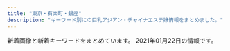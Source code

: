```yaml
---
title: "東京・有楽町・銀座"
description: "キーワード別にの巨乳アジアン・チャイナエステ嬢情報をまとめました。"
---
```


新着画像と新着キーワードをまとめています。
2021年01月22日の情報です。

<DmmAffiliateIns />
<KeywordTable
  shops={
    [
    {
        "url": "http://missyou-esthe.com/",
        "img_links": [
            "http://missyou-esthe.com/img/no.png",
            "http://missyou-esthe.com/img/cg13.jpg",
            "http://missyou-esthe.com/img/cg02.jpg",
            "http://missyou-esthe.com/img/cg09.jpg",
            "http://missyou-esthe.com/img/tt15.jpg",
            "http://missyou-esthe.com/img/tt4.jpg",
            "http://missyou-esthe.com/img/tt1.jpg",
            "http://missyou-esthe.com/img/f.jpg",
            "http://missyou-esthe.com/img/cg03.jpg",
            "http://missyou-esthe.com/img/eve.jpg",
            "http://missyou-esthe.com/img/tt20.jpg",
            "http://missyou-esthe.com/img/cg05.jpg",
            "http://missyou-esthe.com/img/cg091.jpg",
            "http://missyou-esthe.com/img/tt18.jpg",
            "http://missyou-esthe.com/img/tt2.jpg",
            "http://missyou-esthe.com/img/cg14.jpg",
            "http://missyou-esthe.com/img/cg11.jpg",
            "http://missyou-esthe.com/img/cg01.jpg",
            "http://missyou-esthe.com/img/cg08.jpg",
            "http://missyou-esthe.com/img/cg10.jpg",
            "http://missyou-esthe.com/img/cg04.jpg",
            "http://missyou-esthe.com/img/tt16.jpg",
            "http://missyou-esthe.com/img/t2.jpg",
            "http://missyou-esthe.com/img/tt14.jpg",
            "http://missyou-esthe.com/img/tt19.jpg",
            "http://missyou-esthe.com/img/t1.jpg",
            "http://missyou-esthe.com/img/t3.jpg",
            "http://missyou-esthe.com/img/tt17.jpg",
            "http://missyou-esthe.com/img/tt12.jpg",
            "http://missyou-esthe.com/img/lin.jpg",
            "http://missyou-esthe.com/img/f1.jpg",
            "http://missyou-esthe.com/img/cg07.jpg",
            "http://missyou-esthe.com/img/mr1.jpg",
            "http://missyou-esthe.com/img/cg06.jpg",
            "http://missyou-esthe.com/img/tt11.jpg",
            "http://missyou-esthe.com/img/tt13.jpg",
            "http://missyou-esthe.com/img/tt21.jpg"
        ],
        "keywords": {
            "87": 4,
            "85": 2,
            "86": 14
        },
        "station": "\u65b0\u5bcc\u753a\u99c53\u756a\u51fa\u53e3",
        "name": "Lotus\uff5e\u30ed\u30fc\u30bf\u30b9\uff5e"
    },
    {
        "station": "\u99ac\u55b0\u6a2a\u5c71\u99c5A2\u51fa\u53e3",
        "keywords": {
            "86": 1,
            "87": 6,
            "D": 7
        },
        "url": "http://www.comodo.relaxjp.info/",
        "img_links": [
            "http://www.comodo.relaxjp.info/files/009.jpg",
            "http://www.comodo.relaxjp.info/images/bj3.jpg",
            "http://www.comodo.relaxjp.info/files/009-02.jpg",
            "http://www.comodo.relaxjp.info/files/012-03.jpg",
            "http://www.comodo.relaxjp.info/files/009-03.jpg",
            "http://www.comodo.relaxjp.info/files/011-03.jpg",
            "http://www.comodo.relaxjp.info/images/top.png",
            "http://www.comodo.relaxjp.info/files/013-02.jpg",
            "http://www.comodo.relaxjp.info/files/011-02.jpg",
            "http://www.comodo.relaxjp.info/images/s_info.jpg",
            "http://www.comodo.relaxjp.info/files/008-02.jpg",
            "http://www.comodo.relaxjp.info/files/007-02.jpg",
            "http://www.comodo.relaxjp.info/files/010.jpg",
            "http://www.comodo.relaxjp.info/files/011.jpg",
            "http://www.comodo.relaxjp.info/images/bj1.jpg",
            "http://www.comodo.relaxjp.info/images/s_link.jpg",
            "http://www.comodo.relaxjp.info/images/s_news.jpg",
            "http://www.comodo.relaxjp.info/files/008.jpg",
            "http://www.comodo.relaxjp.info/files/007-03.jpg",
            "http://www.comodo.relaxjp.info/files/010-02.jpg",
            "http://www.comodo.relaxjp.info/images/hua.jpg",
            "http://www.comodo.relaxjp.info/files/013-03.jpg",
            "http://www.comodo.relaxjp.info/files/008-03.jpg",
            "http://www.comodo.relaxjp.info/files/012-02.jpg",
            "http://www.comodo.relaxjp.info/images/s_staff.jpg",
            "http://www.comodo.relaxjp.info/files/013.jpg",
            "http://www.comodo.relaxjp.info/files/007.jpg",
            "http://www.comodo.relaxjp.info/files/010-03.jpg",
            "http://www.comodo.relaxjp.info/files/012.jpg"
        ],
        "name": "COMODO -\u30b3\u30e2\u30c9-"
    },
    {
        "url": "https://melodyspa.tokyo/",
        "keywords": {
            "C": 32,
            "86": 4,
            "F": 2
        },
        "name": "Melody Spa -\u30e1\u30ed\u30c7\u30a3 \u30b9\u30d1-",
        "station": "JR\u65b0\u65e5\u672c\u6a4b\u99c56\u756a\u51fa\u53e3",
        "img_links": [
            "https://melodyspa.tokyo/images/st/you.jpg",
            "https://melodyspa.tokyo/images/share/pagetop.png",
            "https://melodyspa.tokyo/images/st/mina.jpg",
            "https://melodyspa.tokyo/images/st/ringo.jpg",
            "https://melodyspa.tokyo/images/st/miho.jpg",
            "https://melodyspa.tokyo/images/st/you2.jpg",
            "https://melodyspa.tokyo/images/st/yuna.jpg",
            "https://melodyspa.tokyo/images/st/yuna2.jpg",
            "https://melodyspa.tokyo/images/st/rara2.jpg",
            "https://melodyspa.tokyo/images/topimage/topimage.jpg",
            "https://melodyspa.tokyo/images/st/mio.jpg",
            "https://melodyspa.tokyo/images/st/yuna1.jpg",
            "https://melodyspa.tokyo/images/st/st_.jpg",
            "https://melodyspa.tokyo/images/st/you3.jpg",
            "https://melodyspa.tokyo/images/st/risa.jpg",
            "https://melodyspa.tokyo/images/st/mina2.jpg"
        ]
    },
    {
        "url": "https://est-tiara.info/",
        "img_links": [
            "https://est-tiara.info/staffPhoto/s20201016083614.jpg",
            "https://est-tiara.info/js/sliderLine/slide_next.png",
            "https://est-tiara.info/images/mobile.png",
            "https://est-tiara.info/images/gallery/r2.jpg",
            "https://est-tiara.info/images/gallery/r8.jpg",
            "https://est-tiara.info/images/gallery/r6.jpg",
            "https://est-tiara.info/staffPhoto/b20201016083828.jpg",
            "https://est-tiara.info/images/gallery/r1.jpg",
            "https://est-tiara.info/uploadfiles/Image/campaignEstTiaraInfo.jpg",
            "https://est-tiara.info/staffPhoto/s20201016083756.jpg",
            "https://est-tiara.info/images/gallery/r4.jpg",
            "https://est-tiara.info/staffPhoto/b20201016083614.jpg",
            "https://est-tiara.info/images/returnBtn.png",
            "https://est-tiara.info/staffPhoto/b20201016083716.jpg",
            "https://est-tiara.info/staffPhoto/s20200924141844.jpg",
            "https://est-tiara.info/images/gallery/r5.jpg",
            "https://est-tiara.info/staffPhoto/s20201016083828.jpg",
            "https://est-tiara.info/images/gallery/r7.jpg",
            "https://est-tiara.info/js/sliderLine/slide_prev.png",
            "https://est-tiara.info/images/gallery/r3.jpg",
            "https://est-tiara.info/staffPhoto/s20201016083716.jpg",
            "https://est-tiara.info/staffPhoto/b20201016083756.jpg",
            "https://est-tiara.info/staffPhoto/b20200924141844.jpg"
        ],
        "keywords": {
            "D": 3,
            "E": 1,
            "89": 1,
            "C": 1
        },
        "station": "\u6771\u9280\u5ea7\u99c5A7\u51fa\u53e3",
        "name": "Tiara-\u30c6\u30a4\u30a2\u30e9-"
    },
    {
        "name": "\u30d9\u30d3\u30fc\u30e9\u30d6\u30ea\u30fc",
        "img_links": [],
        "station": "\u516b\u4e01\u5800\u99c5B4\u51fa\u53e3",
        "keywords": {},
        "url": "http://esthe-massage.red/"
    },
    {
        "img_links": [
            "http://www.hitomebore.esjp.info/files/016.jpg",
            "http://www.hitomebore.esjp.info/files/012.jpg",
            "http://www.hitomebore.esjp.info/files/008.jpg",
            "http://www.hitomebore.esjp.info/files/015.jpg",
            "http://www.hitomebore.esjp.info/files/014.jpg",
            "http://www.hitomebore.esjp.info/images/mainImg2.jpg",
            "http://www.hitomebore.esjp.info/files/013.jpg",
            "http://www.hitomebore.esjp.info/images/m1.jpg",
            "http://www.hitomebore.esjp.info/files/010.jpg",
            "http://www.hitomebore.esjp.info/files/011.jpg",
            "http://www.hitomebore.esjp.info/images/btn2.png",
            "http://www.hitomebore.esjp.info/files/007.jpg",
            "http://www.hitomebore.esjp.info/files/009.jpg",
            "http://www.hitomebore.esjp.info/images/m2.jpg",
            "http://www.hitomebore.esjp.info/images/m3.jpg",
            "http://www.hitomebore.esjp.info/images/mainImg_sub.jpg",
            "http://www.hitomebore.esjp.info/images/m4.jpg",
            "http://www.hitomebore.esjp.info/files/002.jpg"
        ],
        "keywords": {
            "87": 6,
            "85": 6,
            "C": 6,
            "D": 27,
            "88": 3,
            "86": 18
        },
        "station": "\u65b0\u5bcc\u753a\u99c53\u756a\u51fa\u53e3",
        "name": "\u3072\u3068\u3081\u307c\u308c",
        "url": "http://www.hitomebore.esjp.info/"
    },
    {
        "name": "Spa Ananda",
        "keywords": {
            "D": 15,
            "C": 10,
            "E": 3
        },
        "station": "\u8305\u5834\u753a\u99c52\u756a\u51fa\u53e3",
        "img_links": [
            "https://kayabacho-mensesthe.com/images/main4.jpg",
            "https://kayabacho-mensesthe.com/images/clear.png",
            "https://kayabacho-mensesthe.com/link/mens-esthe.png",
            "https://kayabacho-mensesthe.com/room/room-l3.jpg",
            "https://kayabacho-mensesthe.com/wp/wp-content/uploads/2020/11/urara3.jpg",
            "https://kayabacho-mensesthe.com/images/main1.jpg",
            "https://kayabacho-mensesthe.com/wp/wp-content/uploads/2019/12/emi.jpg",
            "https://kayabacho-mensesthe.com/room/room-l8.jpg",
            "https://kayabacho-mensesthe.com/staff/misaki-s1.jpg",
            "https://kayabacho-mensesthe.com/images/mensesthe.jpg",
            "https://kayabacho-mensesthe.com/staff/urara-s1.jpg",
            "https://kayabacho-mensesthe.com/staff/emi-s1.jpg",
            "https://kayabacho-mensesthe.com/wp/wp-content/uploads/2020/08/ayaka-1-200x300.jpg",
            "https://kayabacho-mensesthe.com/wp/wp-content/uploads/2019/12/IMG_8988.jpg",
            "https://kayabacho-mensesthe.com/wp/wp-content/uploads/2021/01/yuna.jpg",
            "https://kayabacho-mensesthe.com/room/room-l7.jpg",
            "https://kayabacho-mensesthe.com/wp/wp-content/uploads/2020/02/miyu.jpg",
            "https://kayabacho-mensesthe.com/images/top2.jpg",
            "https://kayabacho-mensesthe.com/wp/wp-content/uploads/2019/07/misaki.jpg",
            "https://kayabacho-mensesthe.com/wp/wp-content/uploads/2019/12/mitsuki.jpg",
            "https://kayabacho-mensesthe.com/images/footer-r.png",
            "https://kayabacho-mensesthe.com/images/flower.png",
            "https://kayabacho-mensesthe.com/images/top1.jpg",
            "https://kayabacho-mensesthe.com/icon/facebook.png",
            "https://kayabacho-mensesthe.com/room/room-l1.jpg",
            "https://kayabacho-mensesthe.com/staff/ayaka-s1.jpg",
            "https://kayabacho-mensesthe.com/images/footer-l.png",
            "https://kayabacho-mensesthe.com/images/top3.jpg",
            "https://kayabacho-mensesthe.com/room/room-l4.jpg",
            "https://kayabacho-mensesthe.com/staff/aoi-s1.jpg",
            "https://kayabacho-mensesthe.com/room/room-l6.jpg",
            "https://kayabacho-mensesthe.com/icon/line.png",
            "https://kayabacho-mensesthe.com/wp/wp-content/uploads/2019/12/misaki.jpg",
            "https://kayabacho-mensesthe.com/icon/twitter.png",
            "https://kayabacho-mensesthe.com/staff/rin-s1.jpg",
            "https://kayabacho-mensesthe.com/staff/nao-s1.jpg",
            "https://kayabacho-mensesthe.com/room/room-l2.jpg",
            "https://kayabacho-mensesthe.com/staff/yuna-s1.jpg",
            "https://kayabacho-mensesthe.com/wp/wp-content/uploads/2020/08/ayaka-1.jpg",
            "https://kayabacho-mensesthe.com/staff/aki-s1.jpg",
            "https://kayabacho-mensesthe.com/images/main2.jpg",
            "https://kayabacho-mensesthe.com/staff/mimi-s1.jpg",
            "https://kayabacho-mensesthe.com/staff/miyu-s1.jpg",
            "https://kayabacho-mensesthe.com/wp/wp-content/uploads/2020/10/aki-s1-150x150.jpg",
            "https://kayabacho-mensesthe.com/images/main3.jpg",
            "https://kayabacho-mensesthe.com/room/room-l5.jpg",
            "https://kayabacho-mensesthe.com/wp/wp-content/uploads/2020/12/yuki.jpg",
            "https://kayabacho-mensesthe.com/icon/yelp.png",
            "https://kayabacho-mensesthe.com/wp/wp-content/uploads/2019/08/mimi.jpg"
        ],
        "url": "https://kayabacho-mensesthe.com/"
    },
    {
        "name": "\u30eb\u30ca\u30b7\u30e3\u30a4\u30f3",
        "keywords": {
            "88": 21,
            "87": 12,
            "G": 6,
            "89": 21,
            "D": 30,
            "\u80f8": 2,
            "84": 3,
            "C": 12,
            "85": 6,
            "81": 3,
            "86": 6,
            "E": 13,
            "F": 6,
            "82": 3,
            "\u30bb\u30af\u30b7\u30fc": 1
        },
        "url": "http://luna-shine.info/",
        "station": "\u5c0f\u4f1d\u99ac\u753a\u99c53\u756a\u51fa\u53e3",
        "img_links": [
            "http://luna-shine.info/uploads/lunashine/2013/01/room-5.jpg",
            "http://luna-shine.info/uploads/lunashine/2019/03/e5beaee4bfa1e59bbee78987_201903161627476.jpg",
            "http://luna-shine.info/uploads/lunashine/2012/12/topview3.jpg",
            "http://luna-shine.info/uploads/lunashine/2013/01/img_0427_e589afe69cac-276x368.jpg",
            "http://luna-shine.info/uploads/lunashine/2013/10/e381bfe38286e3818d-5_e589afe69cac.jpg",
            "http://luna-shine.info/uploads/lunashine/2013/01/room-1.jpg",
            "http://luna-shine.info/uploads/lunashine/2013/10/e381bfe3818d2_e589afe69cac.jpg",
            "http://luna-shine.info/uploads/lunashine/2013/01/room-8.jpg",
            "http://luna-shine.info/uploads/lunashine/2013/01/room-9.jpg",
            "http://luna-shine.info/uploads/lunashine/2019/04/e5beaee4bfa1e59bbee78987_2019031616274791.jpg",
            "http://luna-shine.info/uploads/lunashine/2013/01/room-11.jpg",
            "http://luna-shine.info/uploads/lunashine/2014/05/22.jpg",
            "http://luna-shine.info/uploads/lunashine/2013/01/qiu-1.jpg",
            "http://luna-shine.info/uploads/lunashine/2012/12/mobile.jpg",
            "http://luna-shine.info/uploads/lunashine/2015/04/1111_e589afe69cac.jpg",
            "http://luna-shine.info/uploads/lunashine/2019/01/e5beaee4bfa1e59bbee78987_20190124144601.jpg",
            "http://luna-shine.info/uploads/lunashine/images/rq01.jpg",
            "http://luna-shine.info/uploads/lunashine/2015/01/2_e589afe69cac.jpg",
            "http://luna-shine.info/uploads/lunashine/2015/01/11.jpg",
            "http://luna-shine.info/uploads/lunashine/2015/03/12344780f_e589afe69cac.jpg",
            "http://luna-shine.info/uploads/lunashine/2019/05/e5beaee4bfa1e59bbee78987_20190517131309.jpg",
            "http://luna-shine.info/uploads/lunashine/2019/04/bottom.jpg",
            "http://luna-shine.info/uploads/lunashine/2013/11/e381afe3828be3818befbc92-1000x1333.jpg",
            "http://luna-shine.info/uploads/lunashine/2015/06/image1-266x4001.jpg",
            "http://luna-shine.info/uploads/lunashine/2016/11/31.jpg",
            "http://luna-shine.info/uploads/lunashine/2013/05/p1020464_e589afe69cac.jpg",
            "http://luna-shine.info/uploads/lunashine/2019/07/qqe59bbee78987201504181707251.jpg",
            "http://luna-shine.info/uploads/lunashine/2016/12/img_4240.jpg",
            "http://luna-shine.info/uploads/lunashine/2012/12/topview1.jpg",
            "http://luna-shine.info/uploads/lunashine/2013/01/room-10.jpg",
            "http://luna-shine.info/uploads/lunashine/2018/05/2.jpg",
            "http://luna-shine.info/uploads/lunashine/2020/01/e5beaee4bfa1e59bbee78987_20190517131309.jpg",
            "http://luna-shine.info/uploads/lunashine/2014/06/image-15.jpeg",
            "http://luna-shine.info/uploads/lunashine/2019/04/tel.jpg",
            "http://luna-shine.info/uploads/lunashine/2013/10/e38182e38286e381bf3_e589afe69cac.jpg",
            "http://luna-shine.info/uploads/lunashine/2015/12/qqe59bbee7898720151214133747.jpg",
            "http://luna-shine.info/uploads/lunashine/2019/04/flash1.jpg",
            "http://luna-shine.info/uploads/lunashine/2014/05/naomi1-276x3584.jpg",
            "http://luna-shine.info/uploads/lunashine/2019/04/e5beaee4bfa1e59bbee78987_201903161627478.jpg",
            "http://luna-shine.info/uploads/lunashine/2013/01/img_0370_e589afe69cac-276x368.jpg",
            "http://luna-shine.info/uploads/lunashine/2015/03/171f728230a16701d87b9e61ba70edf8.png",
            "http://luna-shine.info/uploads/lunashine/2013/10/4_e589afe69cac.jpg",
            "http://luna-shine.info/uploads/lunashine/2015/03/11111.jpg",
            "http://luna-shine.info/uploads/lunashine/2019/12/e5beaee4bfa1e59bbee78987_20191207154634.jpg",
            "http://luna-shine.info/uploads/lunashine/2013/01/room-3.jpg",
            "http://luna-shine.info/uploads/lunashine/images/no-photo.jpg",
            "http://luna-shine.info/uploads/lunashine/2015/03/8dbe4d07b4f1258c30f14b30e60c1466.png",
            "http://luna-shine.info/uploads/lunashine/2013/01/room-7.jpg",
            "http://luna-shine.info/uploads/lunashine/2015/09/1-12041z120344c1_e589afe69cac_e589afe69cac.jpg",
            "http://luna-shine.info/uploads/lunashine/2013/03/img_0522_e589afe69cac-1000x1333.jpg",
            "http://luna-shine.info/uploads/lunashine/2019/04/e5beaee4bfa1e59bbee78987_201903161627475.jpg",
            "http://luna-shine.info/uploads/lunashine/2015/03/123.jpg",
            "http://luna-shine.info/uploads/lunashine/2014/06/image-14.jpeg",
            "http://luna-shine.info/uploads/lunashine/2019/05/e5beaee4bfa1e59bbee78987_201905171313091.jpg",
            "http://luna-shine.info/uploads/lunashine/2017/04/22221.jpg",
            "http://luna-shine.info/uploads/lunashine/2013/01/room-2.jpg",
            "http://luna-shine.info/uploads/lunashine/images/new_d.jpg",
            "http://luna-shine.info/uploads/lunashine/2014/05/naomi1-276x3583.jpg",
            "http://luna-shine.info/uploads/lunashine/2013/01/room-6.jpg",
            "http://luna-shine.info/uploads/lunashine/2014/04/image_e589afe69cac.png",
            "http://luna-shine.info/uploads/lunashine/2014/06/9c1b42356edc1bb51d040e0a1783fa97.png",
            "http://luna-shine.info/uploads/lunashine/2013/11/e381afe3828be3818b-1000x1333.jpg",
            "http://luna-shine.info/uploads/lunashine/2019/12/e5beaee4bfa1e59bbee78987_201912071546181.jpg",
            "http://luna-shine.info/uploads/lunashine/images/new_tit.jpg",
            "http://luna-shine.info/uploads/lunashine/images/rq03.jpg",
            "http://luna-shine.info/uploads/lunashine/2012/12/mailmaka.jpg",
            "http://luna-shine.info/uploads/lunashine/2012/12/topview0.jpg",
            "http://luna-shine.info/uploads/lunashine/2015/04/1111_e589afe69cac1.jpg",
            "http://luna-shine.info/uploads/lunashine/2019/03/e5beaee4bfa1e59bbee78987_201903141535171.jpg",
            "http://luna-shine.info/uploads/lunashine/2015/01/0.jpg",
            "http://luna-shine.info/uploads/lunashine/images/picup.png",
            "http://luna-shine.info/uploads/lunashine/2012/12/topview4.jpg",
            "http://luna-shine.info/uploads/lunashine/2013/10/e381bfe382841_e589afe69cac.jpg"
        ]
    },
    {
        "name": "For you",
        "station": "JR\u6771\u4eac\u99c5\u516b\u91cd\u6d32\u5317\u53e3",
        "url": "http://f-relaxe.net",
        "keywords": {
            "85": 3,
            "90": 1,
            "G": 1,
            "D": 2,
            "86": 1,
            "87": 1,
            "E": 3,
            "91": 1,
            "83": 1,
            "C": 3,
            "89": 1,
            "93": 1
        },
        "img_links": [
            "http://f-relaxe.net/images/index_12.jpg",
            "http://f-relaxe.net/girl/02a.jpg",
            "http://f-relaxe.net/images/index_01.jpg",
            "http://f-relaxe.net/images/rec_11.jpg",
            "http://f-relaxe.net/girl/09a.jpg",
            "http://f-relaxe.net/girl/011a.jpg",
            "http://f-relaxe.net/images/index_119.jpg",
            "http://f-relaxe.net/images/sub_12.jpg",
            "http://f-relaxe.net/girl/013a.jpg",
            "http://f-relaxe.net/images/index_05.jpg",
            "http://f-relaxe.net/girl/02.jpg",
            "http://f-relaxe.net/images/01.jpg",
            "http://f-relaxe.net/images/index_07.jpg",
            "http://f-relaxe.net/girl/011.jpg",
            "http://f-relaxe.net/images/line.jpg",
            "http://f-relaxe.net/girl/012.jpg",
            "http://f-relaxe.net/girl/07a.jpg",
            "http://f-relaxe.net/girl/010a.jpg",
            "http://f-relaxe.net/images/info.jpg",
            "http://f-relaxe.net/images/info_11.jpg",
            "http://f-relaxe.net/images/sub_15.jpg",
            "http://f-relaxe.net/girl/08a.jpg",
            "http://f-relaxe.net/girl/017.jpg",
            "http://f-relaxe.net/girl/08.jpg",
            "http://f-relaxe.net/girl/07.jpg",
            "http://f-relaxe.net/images/index_08.jpg",
            "http://f-relaxe.net/images/index_13.jpg",
            "http://f-relaxe.net/images/03.jpg",
            "http://f-relaxe.net/images/staff_11.jpg",
            "http://f-relaxe.net/images/index_10.jpg",
            "http://f-relaxe.net/images/index_03.jpg",
            "http://f-relaxe.net/images/index_04.jpg",
            "http://f-relaxe.net/images/02.jpg",
            "http://f-relaxe.net/images/index_16.jpg",
            "http://f-relaxe.net/images/sub_10.jpg",
            "http://f-relaxe.net/girl/012a.jpg",
            "http://f-relaxe.net/girl/04.jpg",
            "http://f-relaxe.net/girl/09.jpg",
            "http://f-relaxe.net/images/index_06.jpg",
            "http://f-relaxe.net/girl/024.jpg",
            "http://f-relaxe.net/images/index_17.jpg",
            "http://f-relaxe.net/girl/00.jpg",
            "http://f-relaxe.net/images/index_14.jpg",
            "http://f-relaxe.net/images/rec.jpg",
            "http://f-relaxe.net/girl/010.jpg",
            "http://f-relaxe.net/images/index_18.jpg",
            "http://f-relaxe.net/images/index_09.jpg",
            "http://f-relaxe.net/girl/013.jpg"
        ]
    },
    {
        "name": "\u5922\u306e\u90f7",
        "keywords": {},
        "img_links": [
            "http://yume-sato.blue/uploads//sites/18/2020/09/g4.jpg",
            "http://yume-sato.blue/uploads//sites/18/2020/09/g3-150x150.jpg",
            "http://yume-sato.blue/uploads//sites/18/2020/12/gg-150x150.jpg",
            "http://yume-sato.blue/uploads//sites/18/2020/09/g5-150x150.jpg",
            "http://yume-sato.blue/uploads//sites/18/2020/09/news.jpg",
            "http://yume-sato.blue/uploads//sites/18/2020/10/g2.jpg",
            "http://yume-sato.blue/uploads//sites/18/2020/09/s_staff.png",
            "http://yume-sato.blue/uploads//sites/18/2020/09/g1.jpg",
            "http://yume-sato.blue/uploads//sites/18/2020/12/gg.jpg",
            "http://yume-sato.blue/uploads//sites/18/2020/09/g2.jpg",
            "http://yume-sato.blue/uploads//sites/18/2020/09/g4-150x150.jpg",
            "http://yume-sato.blue/uploads//sites/18/2020/09/top.jpg",
            "http://yume-sato.blue/uploads//sites/18/2020/09/g6.jpg",
            "http://yume-sato.blue/uploads//sites/18/2020/09/g6-150x150.jpg",
            "http://yume-sato.blue/uploads//sites/18/2020/10/g1.jpg",
            "http://yume-sato.blue/uploads//sites/18/2020/09/top1-1.jpg",
            "http://yume-sato.blue/uploads//sites/18/2020/09/pick.jpg",
            "http://yume-sato.blue/uploads//sites/18/2020/09/g2-150x150.jpg",
            "http://yume-sato.blue/uploads//sites/18/2020/09/g3.jpg",
            "http://yume-sato.blue/uploads//sites/18/2020/09/g1-150x150.jpg",
            "http://yume-sato.blue/uploads//sites/18/2020/09/g5.jpg",
            "http://yume-sato.blue/uploads//sites/18/2020/09/mobile-1.jpg"
        ],
        "url": "http://yume-sato.blue/",
        "station": "\u4eba\u5f62\u753a\u99c5A6"
    },
    {
        "station": "\u6771\u9280\u5ea7\u99c55\u756a\u51fa\u53e3",
        "keywords": {
            "86": 7,
            "85": 2,
            "89": 1,
            "88": 1,
            "87": 2,
            "D": 9,
            "E": 3,
            "F": 1
        },
        "url": "http://toukasui.jpn.mn/",
        "img_links": [
            "http://toukasui.jpn.mn/photos/sites/49/2018/11/2018110702420266.jpg",
            "http://toukasui.jpn.mn/photos/sites/49/2018/12/2018121411170742.jpg",
            "http://toukasui.jpn.mn/photos/sites/49/2019/08/2019081010463794.jpg",
            "http://toukasui.jpn.mn/images/mobile.jpg",
            "http://toukasui.jpn.mn/images/room1.jpg",
            "http://toukasui.jpn.mn/photos/sites/49/2019/11/2019111002374421.jpg",
            "http://toukasui.jpn.mn/photos/sites/49/2019/09/2019091616543823.jpg",
            "http://toukasui.jpn.mn/images/top.jpg",
            "http://toukasui.jpn.mn/images/s_staff.png",
            "http://toukasui.jpn.mn/photos/sites/49/2020/09/202009151644200.jpg",
            "http://toukasui.jpn.mn/images/room2.jpg",
            "http://toukasui.jpn.mn/images/pick.jpg",
            "http://toukasui.jpn.mn/photos/sites/49/2018/11/2018111701424587.jpg",
            "http://toukasui.jpn.mn/photos/sites/49/2019/08/2019082510480041.jpg",
            "http://toukasui.jpn.mn/photos/sites/49/2019/03/2019030615101559.jpg",
            "http://toukasui.jpn.mn/photos/sites/49/2019/06/2019061711394937.jpg",
            "http://toukasui.jpn.mn/images/room3.jpg",
            "http://toukasui.jpn.mn/images/face.jpg",
            "http://toukasui.jpn.mn/images/room4.jpg",
            "http://toukasui.jpn.mn/photos/sites/49/2019/07/2019070111270334.jpg",
            "http://toukasui.jpn.mn/photos/sites/49/2019/02/2019021519245846.jpg",
            "http://toukasui.jpn.mn/photos/sites/49/2019/02/2019020710305082.jpg",
            "http://toukasui.jpn.mn/images/news.jpg"
        ],
        "name": "\u6843\u82b1\u6c34*\u3068\u3046\u304b\u3059\u3044"
    },
    {
        "keywords": {},
        "url": "http://kaitekido.eei.jp/",
        "station": "\u516b\u4e01\u5800\u99c5B2\u51fa\u53e3",
        "img_links": [
            "http://\u30a2\u30b8\u30a2\u30f3\u30a8\u30b9\u30c6.biz/images/88-31.jpg",
            "http://momipara.jp/img/link/momi88.jpg",
            "https://www.hatena.ne.jp/images/wwwridge/help@2x.png",
            "http://b.hatena.ne.jp/images/v4/public/add/hatenabookmark_ios7.png",
            "https://b.hatena.ne.jp/images/v4/public/add/hatenabookmark_android.png",
            "https://www.hatena.ne.jp/images/wwwridge/ok@2x.png",
            "http://b.hatena.ne.jp/images/v4/public/add/hatenabookmark_android.png",
            "https://www.hatena.ne.jp/images/wwwridge/ng@2x.png",
            "http://asian.mensesthe.tokyo/wp-content/uploads/2016/01/7CzXuAWe.jpg",
            "https://b.hatena.ne.jp/images/v4/public/add/hatenabookmark_ios7.png",
            "https://b.st-hatena.com/images/entry-button/button-only@2x.png"
        ],
        "name": "\u5feb\u9069\u5802"
    },
    {
        "name": "\u5143\u6c17\u30e2\u30ea\u30e2\u30ea",
        "url": "http://www.kayabatyo-massage.work/",
        "img_links": [
            "http://www.kayabatyo-massage.work/images/mainvisual_02.jpg",
            "http://www.kayabatyo-massage.work/images/recruit/point_07.png",
            "http://www.kayabatyo-massage.work/images/recruit/req_03.jpg",
            "http://www.kayabatyo-massage.work/staff/hinata.jpg",
            "http://www.kayabatyo-massage.work/images/recruit/point_04.png",
            "http://www.kayabatyo-massage.work/images/recruit/nagare_06.png",
            "http://www.kayabatyo-massage.work/images/recruit/point_03.png",
            "http://www.kayabatyo-massage.work/images/mainvisual_02_s.jpg",
            "http://www.kayabatyo-massage.work/images/recruit/point_06.png",
            "http://www.kayabatyo-massage.work/staff/kaoru.jpg",
            "http://www.kayabatyo-massage.work/images/head_therapist.jpg",
            "http://www.kayabatyo-massage.work/images/mainvisual_01_s.jpg",
            "http://www.kayabatyo-massage.work/images/recruit/point_09.png",
            "http://www.kayabatyo-massage.work/images/recruit/point_08.png",
            "http://www.kayabatyo-massage.work/staff/nanami.jpg",
            "http://www.kayabatyo-massage.work/images/sw_home.png",
            "http://www.kayabatyo-massage.work/images/trigger.jpg",
            "http://www.kayabatyo-massage.work/images/recruit/nagare_07.png",
            "http://www.kayabatyo-massage.work/images/icon_ranking_02.png",
            "http://www.kayabatyo-massage.work/images/head_interior.jpg",
            "http://www.kayabatyo-massage.work/images/icon_ranking_01.png",
            "http://www.kayabatyo-massage.work/images/recruit/sp_mainvisual.jpg",
            "http://www.kayabatyo-massage.work/images/recruit/message_03.png",
            "http://www.kayabatyo-massage.work/images/recruit/nagare_02.jpg",
            "http://www.kayabatyo-massage.work/images/recruit/nagare_03.jpg",
            "http://www.kayabatyo-massage.work/images/sw_tel.png",
            "http://www.kayabatyo-massage.work/images/recruit/nagare_01.jpg",
            "http://www.kayabatyo-massage.work/images/recruit/point_05.png",
            "http://www.kayabatyo-massage.work/images/mainvisual_01.jpg",
            "http://www.kayabatyo-massage.work/images/recruit/nagare_05.png",
            "http://www.kayabatyo-massage.work/images/icon_ranking_03.png",
            "http://www.kayabatyo-massage.work/images/no_image.jpg",
            "http://www.kayabatyo-massage.work/images/icon_new.png"
        ],
        "keywords": {},
        "station": "\u8305\u5834\u753a\u99c511\u756a\u51fa\u53e3"
    },
    {
        "station": "\u65b0\u5bcc\u753a\u99c5",
        "img_links": [
            "http://xn--vckg5a5c7c8c1czd.in.net/images/staff_images/cg16.jpg",
            "http://xn--vckg5a5c7c8c1czd.in.net/images/staff_images/cg17.jpg",
            "http://xn--vckg5a5c7c8c1czd.in.net/images/an_1_06.jpg",
            "http://xn--vckg5a5c7c8c1czd.in.net/images/an_2_03.jpg",
            "http://xn--vckg5a5c7c8c1czd.in.net/images/staff_images/top_small_16.jpg",
            "http://xn--vckg5a5c7c8c1czd.in.net/images/staff_images/cg5.jpg",
            "http://xn--vckg5a5c7c8c1czd.in.net/images/slider/slide1.jpg",
            "http://xn--vckg5a5c7c8c1czd.in.net/images/an_2_02.jpg",
            "http://xn--vckg5a5c7c8c1czd.in.net/images/an_2_07.jpg",
            "http://xn--vckg5a5c7c8c1czd.in.net/images/staff_images/top_small_17.jpg",
            "http://xn--vckg5a5c7c8c1czd.in.net/images/slider/slide3.jpg",
            "http://xn--vckg5a5c7c8c1czd.in.net/images/slider/slide2.jpg",
            "http://xn--vckg5a5c7c8c1czd.in.net/images/staff_images/top_small_5.jpg",
            "http://xn--vckg5a5c7c8c1czd.in.net/images/staff_images/top_small_14.jpg",
            "http://xn--vckg5a5c7c8c1czd.in.net/images/an_2_04.jpg",
            "http://xn--vckg5a5c7c8c1czd.in.net/images/slider/slide3s.jpg",
            "http://xn--vckg5a5c7c8c1czd.in.net/images/an_2_05.jpg",
            "http://xn--vckg5a5c7c8c1czd.in.net/images/an_1_02.jpg",
            "http://xn--vckg5a5c7c8c1czd.in.net/images/an_1_07.jpg",
            "http://xn--vckg5a5c7c8c1czd.in.net/images/an_1_03.jpg",
            "http://xn--vckg5a5c7c8c1czd.in.net/images/slider/slide1s.jpg",
            "http://xn--vckg5a5c7c8c1czd.in.net/images/an_1_04.jpg",
            "http://xn--vckg5a5c7c8c1czd.in.net/images/staff_images/cg14.jpg",
            "http://xn--vckg5a5c7c8c1czd.in.net/images/staff_images/cg1.jpg",
            "http://xn--vckg5a5c7c8c1czd.in.net/images/an_2_06.jpg",
            "http://xn--vckg5a5c7c8c1czd.in.net/images/QRcode.jpg",
            "http://xn--vckg5a5c7c8c1czd.in.net/images/no.png",
            "http://xn--vckg5a5c7c8c1czd.in.net/images/index_01.jpg",
            "http://xn--vckg5a5c7c8c1czd.in.net/images/staff_images/top_small_1.jpg",
            "http://xn--vckg5a5c7c8c1czd.in.net/images/slider/slide2s.jpg"
        ],
        "url": "http://xn--vckg5a5c7c8c1czd.in.net/",
        "keywords": {
            "D": 16,
            "E": 4,
            "86": 20
        },
        "name": "\u7652\u3057\u306e\u6d77"
    },
    {
        "station": "\u65b0\u65e5\u672c\u6a4b\u99c55\u756a\u51fa\u53e3",
        "url": "http://s-este.net/",
        "keywords": {
            "E": 6,
            "C": 4,
            "F": 2,
            "D": 2,
            "\u30bb\u30af\u30b7\u30fc": 1
        },
        "img_links": [
            "http://s-este.net/wp/wp-content/uploads/2020/09/0987654r.jpg",
            "http://s-este.net/wp/wp-content/uploads/2019/02/hasuoiioaasa.jpg",
            "http://s-este.net/wp/wp-content/uploads/2019/02/saihosjaiokal.jpg",
            "http://s-este.net/wp/wp-content/uploads/2017/04/no_photo.jpg",
            "http://s-este.net/wp/wp-content/themes/Butterfly2_ver_1_3/images/room/3.jpg",
            "http://s-este.net/wp/wp-content/themes/Butterfly2_ver_1_3/images/room/2.jpg",
            "http://s-este.net/wp/wp-content/themes/Butterfly2_ver_1_3/images/room/4.jpg",
            "http://s-este.net/wp/wp-content/themes/Butterfly2_ver_1_3/images/room/1.jpg",
            "http://s-este.net/wp/wp-content/uploads/2019/02/hsuiasjoialmlkaas.jpg",
            "http://s-este.net/wp/wp-content/uploads/2019/02/sahojioalkskla.jpg",
            "http://s-este.net/wp/wp-content/themes/Butterfly2_ver_1_3/event/top-img01.png",
            "http://s-este.net/wp/wp-content/uploads/2019/02/gsyashuiaakaa.jpg",
            "http://s-este.net/wp/wp-content/uploads/2017/04/hsoajalk12.jpg",
            "http://s-este.net/wp/wp-content/uploads/2020/09/132456.jpg",
            "http://s-este.net/wp/wp-content/uploads/2020/09/1234567.jpg",
            "http://s-este.net/wp/wp-content/uploads/2019/02/sahijaknklaa.jpg",
            "http://s-este.net/wp/wp-content/themes/Butterfly2_ver_1_3/images/tel.png",
            "http://s-este.net/wp/wp-content/uploads/2019/02/hsaiosijoamklaa.jpg",
            "http://s-este.net/wp/wp-content/uploads/2020/09/12345rtfgh.jpg",
            "http://s-este.net/wp/wp-content/themes/Butterfly2_ver_1_3/images/call.png",
            "http://s-este.net/wp/wp-content/themes/Butterfly2_ver_1_3/event/top-img02.png"
        ],
        "name": "\u30e9\u30d5\u30a3\u30fc\u30eb"
    },
    {
        "name": "Evergrace-\u30a8\u30d0\u30fc\u30b0\u30ec\u30fc\u30b9-",
        "station": "\u6771\u65e5\u672c\u6a4b\u99c5A2\u51fa\u53e3",
        "url": "http://evergrace.tyo.cm/",
        "img_links": [
            "http://evergrace.tyo.cm/photos/sites/78/2021/01/2021011218044629.jpg",
            "http://evergrace.tyo.cm/images/girl-z2.jpg",
            "http://evergrace.tyo.cm/images/top02.jpg",
            "http://evergrace.tyo.cm/photos/sites/78/2021/01/2021011218032563.jpg",
            "http://evergrace.tyo.cm/images/s_news.png",
            "http://evergrace.tyo.cm/images/info.jpg",
            "http://evergrace.tyo.cm/images/mobile.jpg",
            "http://evergrace.tyo.cm/images/s_mobile.png",
            "http://evergrace.tyo.cm/photos/sites/78/2021/01/2021012219092641.jpg",
            "http://evergrace.tyo.cm/images/room2.jpg",
            "http://evergrace.tyo.cm/photos/sites/78/2021/01/2021012219141167.jpg",
            "http://evergrace.tyo.cm/images/room3.jpg",
            "http://evergrace.tyo.cm/photos/sites/78/2019/12/2019121905355858.jpg",
            "http://evergrace.tyo.cm/images/s_pick.png",
            "http://evergrace.tyo.cm/images/room5.jpg",
            "http://evergrace.tyo.cm/images/nbj3.jpg",
            "http://evergrace.tyo.cm/images/room4.jpg",
            "http://evergrace.tyo.cm/photos/sites/78/2021/01/2021011218032474.jpg",
            "http://evergrace.tyo.cm/photos/sites/78/2019/12/201912190535589.jpg",
            "http://evergrace.tyo.cm/images/s_link.png",
            "http://evergrace.tyo.cm/images/room1.jpg",
            "http://evergrace.tyo.cm/images/top01.jpg",
            "http://evergrace.tyo.cm/images/girl-z1.jpg",
            "http://evergrace.tyo.cm/photos/sites/78/2019/12/2019121905355657.jpg",
            "http://evergrace.tyo.cm/photos/sites/78/2021/01/2021012219140415.jpg",
            "http://evergrace.tyo.cm/images/s_staff.png"
        ],
        "keywords": {
            "86": 2,
            "C": 18,
            "D": 4,
            "85": 2
        }
    },
    {
        "img_links": [
            "http://coco.jpest.net/uploads//sites/14/2020/09/g2-215x300.jpg",
            "http://coco.jpest.net/uploads//sites/14/2020/08/g2-1-215x300.jpg",
            "http://coco.jpest.net/uploads//sites/14/2020/08/r5.jpg",
            "http://coco.jpest.net/uploads//sites/14/2020/08/bcc2.jpg",
            "http://coco.jpest.net/uploads//sites/14/2020/09/g1.jpg",
            "http://coco.jpest.net/uploads//sites/14/2020/08/ta.png",
            "http://coco.jpest.net/uploads//sites/14/2020/08/g1-215x300.jpg",
            "http://coco.jpest.net/uploads//sites/14/2020/08/r6.jpg",
            "http://coco.jpest.net/uploads//sites/14/2020/08/r3.jpg",
            "http://coco.jpest.net/uploads//sites/14/2020/08/a1.jpg",
            "http://coco.jpest.net/uploads//sites/14/2020/08/news.png",
            "http://coco.jpest.net/uploads//sites/14/2020/08/interior_t.jpg",
            "http://coco.jpest.net/uploads//sites/14/2020/08/a2.jpg",
            "http://coco.jpest.net/uploads//sites/14/2020/08/staff_t.jpg",
            "http://coco.jpest.net/uploads//sites/14/2020/08/tel-top-1.jpg",
            "http://coco.jpest.net/uploads//sites/14/2020/08/g3-215x300.jpg",
            "http://coco.jpest.net/uploads//sites/14/2020/08/footer_02-1.jpg",
            "http://coco.jpest.net/uploads//sites/14/2020/08/g1.jpg",
            "http://coco.jpest.net/uploads//sites/14/2020/08/bcc1.jpg",
            "http://coco.jpest.net/uploads//sites/14/2020/08/s1.png",
            "http://coco.jpest.net/uploads//sites/14/2020/08/pick_t.jpg",
            "http://coco.jpest.net/uploads//sites/14/2020/09/g2.jpg",
            "http://coco.jpest.net/uploads//sites/14/2020/08/tel-1.png",
            "http://coco.jpest.net/uploads//sites/14/2020/08/bcc3-2.jpg",
            "http://coco.jpest.net/uploads//sites/14/2020/08/r2.jpg",
            "http://coco.jpest.net/uploads//sites/14/2020/08/g2-1.jpg",
            "http://coco.jpest.net/uploads//sites/14/2020/09/g1-215x300.jpg",
            "http://coco.jpest.net/uploads//sites/14/2020/08/sys-786x1024.jpg",
            "http://coco.jpest.net/uploads//sites/14/2020/08/r1.jpg",
            "http://coco.jpest.net/uploads//sites/14/2020/08/r4.jpg",
            "http://coco.jpest.net/uploads//sites/14/2020/08/bcc3-1.jpg",
            "http://coco.jpest.net/uploads//sites/14/2020/08/tel-top2-3.jpg",
            "http://coco.jpest.net/uploads//sites/14/2020/08/g3.jpg",
            "http://coco.jpest.net/uploads//sites/14/2020/08/acc1.jpg"
        ],
        "url": "http://coco.jpest.net/",
        "station": "\u99ac\u55b0\u6a2a\u5c71\u99c5B4\u51fa\u53e3",
        "keywords": {},
        "name": "CoCo"
    },
    {
        "keywords": {
            "89": 3,
            "88": 3,
            "C": 3,
            "D": 6,
            "E": 6,
            "86": 6,
            "85": 3
        },
        "url": "http://sweet-massage.work/",
        "station": "\u8305\u5834\u753a\u99c53\u756a\u51fa\u53e3",
        "name": "Sweet",
        "img_links": [
            "http://sweet-massage.work/sp/img/st2.jpg",
            "http://sweet-massage.work/sp/img/pic.jpg",
            "http://sweet-massage.work/img/nos.jpg",
            "http://sweet-massage.work/sp/img/st02.jpg",
            "http://sweet-massage.work/sp/img/st03.jpg",
            "http://sweet-massage.work/img/s1.jpg",
            "http://sweet-massage.work/img/s2.jpg",
            "http://sweet-massage.work/sp/img/time.jpg",
            "http://sweet-massage.work/img/sta5.jpg",
            "http://sweet-massage.work/sp/img/sys.jpg",
            "http://sweet-massage.work/sp/img/tit.jpg",
            "http://sweet-massage.work/img/st03.jpg",
            "http://sweet-massage.work/img/mobile-1.png",
            "http://sweet-massage.work/sp/img/t-t.jpg",
            "http://sweet-massage.work/sp/img/pc.jpg",
            "http://sweet-massage.work/img/sta1.jpg",
            "http://sweet-massage.work/img/s4.jpg",
            "http://sweet-massage.work/img/m1.png",
            "http://sweet-massage.work/img/st04.jpg",
            "http://sweet-massage.work/img/s3.jpg",
            "http://sweet-massage.work/sp/img/t-s.jpg",
            "http://sweet-massage.work/img/st3.jpg",
            "http://sweet-massage.work/sp/img/st5.jpg",
            "http://sweet-massage.work/sp/img/info.jpg",
            "http://sweet-massage.work/img/sta3.jpg",
            "http://sweet-massage.work/img/st2.jpg",
            "http://sweet-massage.work/sp/img/st4.jpg",
            "http://sweet-massage.work/sp/img/st1.jpg",
            "http://sweet-massage.work/sp/img/s4.jpg",
            "http://sweet-massage.work/sp/img/st05.jpg",
            "http://sweet-massage.work/sp/img/add2.jpg",
            "http://sweet-massage.work/img/sta4.jpg",
            "http://sweet-massage.work/sp/img/add.jpg",
            "http://sweet-massage.work/sp/img/t-r.jpg",
            "http://sweet-massage.work/sp/img/s5.jpg",
            "http://sweet-massage.work/sp/img/st3.jpg",
            "http://sweet-massage.work/img/st5.jpg",
            "http://sweet-massage.work/img/st02.jpg",
            "http://sweet-massage.work/sp/img/t-a.jpg",
            "http://sweet-massage.work/sp/img/t-o.jpg",
            "http://sweet-massage.work/img/st01.jpg",
            "http://sweet-massage.work/sp/img/tel.jpg",
            "http://sweet-massage.work/sp/img/s3.jpg",
            "http://sweet-massage.work/img/st1.jpg",
            "http://sweet-massage.work/img/st05.jpg",
            "http://sweet-massage.work/sp/img/botton.jpg",
            "http://sweet-massage.work/img/st4.jpg",
            "http://sweet-massage.work/img/sta2.jpg",
            "http://sweet-massage.work/sp/img/st04.jpg",
            "http://sweet-massage.work/img/foot-body.jpg",
            "http://sweet-massage.work/sp/img/st01.jpg",
            "http://sweet-massage.work/img/s5.jpg",
            "http://sweet-massage.work/sp/img/s2.jpg"
        ]
    },
    {
        "name": "LuLuAs \uff5e\u30eb\u30eb\u30a2\u30b9\uff5e",
        "url": "http://ruana.work/",
        "img_links": [
            "http://ruana.work/img/all/icon2.png",
            "http://ruana.work/staff/rina1.jpg",
            "http://ruana.work/staff/miki_s.jpg",
            "http://ruana.work/img/all/loader.png",
            "http://ruana.work/staff/rara_s.jpg",
            "http://ruana.work/staff/rara1.jpg",
            "http://ruana.work/staff/mikic.jpg",
            "http://ruana.work/staff/nene_s.jpg",
            "http://ruana.work/staff/ayumi_s.jpg",
            "http://ruana.work/staff/ayumi1.jpg",
            "http://ruana.work/staff/miki1.jpg",
            "http://ruana.work/staff/yui1.jpg",
            "http://ruana.work/staff/nene1.jpg"
        ],
        "station": "\u6c34\u5929\u5bae\u524d\u99c58\u756a\u51fa\u53e3",
        "keywords": {
            "D": 6,
            "86": 2,
            "E": 4,
            "87": 2,
            "88": 1,
            "89": 1,
            "C": 2
        }
    },
    {
        "img_links": [
            "http://koikst.xyz/_src/20991736/t02200330_0640096013249885015.jpg",
            "http://koikst.xyz/_src/20885811/up.png",
            "http://koikst.xyz/_src/20886008/_k3_6019.jpg",
            "http://koikst.xyz/_src/20885809/www.cman.png",
            "http://koikst.xyz/_src/20886222/up.png",
            "http://koikst.xyz/_src/51067433/wechatimg726.jpg",
            "http://koikst.xyz/_src/21089124/img20180325193504865361.png",
            "http://koikst.xyz/_src/20886148/therapist-ito.jpg",
            "http://koikst.xyz/_src/20886059/sign.png",
            "http://koikst.xyz/_src/51067440/wechatimg723.jpg",
            "http://koikst.xyz/_src/20886111/_dsf0778_pp.jpg",
            "http://koikst.xyz/_src/20886060/index_33.png",
            "http://koikst.xyz/_src/20885828/up.png",
            "http://sunflower.jp.net/1.jpg",
            "http://koikst.xyz/_src/20886122/up.png",
            "http://sunflower.jp.net/5.jpg",
            "http://koikst.xyz/_src/20886287/9c88380aa0315ec9292225a3223d62d9.jpg",
            "http://koikst.xyz/_src/20886231/_dsf0770_pp.jpg",
            "http://koikst.xyz/_src/20886283/img20170527114635169213.png",
            "http://sunflower.jp.net/6.jpg",
            "http://koikst.xyz/_src/20886035/up.png",
            "http://koikst.xyz/_src/51067435/wechatimg725.jpg",
            "http://koikst.xyz/_src/51067437/wechatimg724.jpg",
            "http://koikst.xyz/_src/20886010/img_3017.jpg",
            "http://koikst.xyz/_src/20886233/906ab10dd05fdcaee1fa99bd6e5779ea.jpg",
            "http://koikst.xyz/_src/20885845/up.png",
            "http://koikst.xyz/_src/20886061/index_34.png",
            "http://koikst.xyz/_src/20886064/index_37.png",
            "http://koikst.xyz/_src/20886305/therapist-ito.jpg",
            "http://koikst.xyz/_src/20886066/slider2.png",
            "http://koikst.xyz/_src/20886229/_dsf0778_pp.jpg",
            "http://koikst.xyz/_src/20886310/wechatimg405.jpg",
            "http://koikst.xyz/_src/20886235/t02200330_0640096013249885015.jpg",
            "http://koikst.xyz/_src/20885997/up.png",
            "http://koikst.xyz/_src/20886058/sign.png",
            "http://sunflower.jp.net/3.jpg",
            "http://koikst.xyz/_src/20886300/media-20170919.jpg",
            "http://koikst.xyz/_src/20886019/up.png",
            "http://sunflower.jp.net/2.jpg",
            "http://koikst.xyz/_src/20886009/img_2917.jpg",
            "http://koikst.xyz/_src/20885836/sign.jpg",
            "http://koikst.xyz/_src/20886103/up.png",
            "http://koikst.xyz/_src/20886308/t02200330_0640096013249885015.jpg",
            "http://koikst.xyz/_src/20886092/therapist-ito.jpg",
            "http://koikst.xyz/_src/20886065/index_38.png",
            "http://koikst.xyz/_src/20886062/index_35.png",
            "http://koikst.xyz/_src/20886063/index_36.png",
            "http://koikst.xyz/_src/20886006/wechatimg36.jpg",
            "http://koikst.xyz/_src/20886007/_k3_6020.jpg",
            "http://koikst.xyz/_src/20886005/wechatimg35.jpg",
            "http://koikst.xyz/_src/20886211/07958eda583eff2b24876adf03c0a434.jpg",
            "http://koikst.xyz/_src/20886303/07958eda583eff2b24876adf03c0a434.jpg"
        ],
        "name": "\u60a0",
        "url": "http://koikst.xyz/",
        "station": "JR\u6771\u4eac\u99c5\u516b\u91cd\u6d32\u53e3",
        "keywords": {
            "89": 3,
            "C": 2,
            "E": 3,
            "85": 2
        }
    },
    {
        "url": "http://starrysky.esnavi.work/",
        "name": "\u661f\u306e\u7a7a",
        "keywords": {
            "85": 18,
            "\u80f8": 1,
            "E": 9,
            "90": 9,
            "C": 9,
            "83": 9,
            "D": 9,
            "88": 9
        },
        "img_links": [
            "http://starrysky.esnavi.work/2/uploadimg/1574764277.jpg",
            "http://starrysky.esnavi.work/2/uploadimg/1565558725.jpg",
            "http://starrysky.esnavi.work/2/uploadimg/1596225793.jpg",
            "http://starrysky.esnavi.work/2/uploadimg/1609136727.jpeg",
            "http://starrysky.esnavi.work/iDl2toJilLq62VX.png",
            "https://pwchp.com/images_editor/124/images/1559717095-146381_2.jpg",
            "http://starrysky.esnavi.work/1-1PZ515095RN.jpg",
            "https://century.pwchp.com/images/vis_theptframe.png",
            "http://starrysky.esnavi.work/vis_theptframe.png",
            "http://starrysky.esnavi.work/2/uploadimg/1609136908.jpeg"
        ],
        "station": "JR\u99ac\u55b0\u753a\u99c5"
    },
    {
        "img_links": [
            "http://cocosia-massage.work/sp/img/p-1.jpg",
            "http://cocosia-massage.work/sp/img/qr.jpg",
            "http://cocosia-massage.work/img/acc.jpg",
            "http://cocosia-massage.work/sp/img/info.jpg",
            "http://cocosia-massage.work/img/st2.jpg",
            "http://cocosia-massage.work/img/fla-1.jpg",
            "http://cocosia-massage.work/img/head2.jpg",
            "http://cocosia-massage.work/img/sta4.jpg",
            "http://cocosia-massage.work/img/xmas.png",
            "http://cocosia-massage.work/img/st1.jpg",
            "http://cocosia-massage.work/sp/img/sys.jpg",
            "http://cocosia-massage.work/img/conc.jpg",
            "http://cocosia-massage.work/img/st4.jpg",
            "http://cocosia-massage.work/sp/img/t-t.jpg",
            "http://cocosia-massage.work/img/newf.jpg",
            "http://cocosia-massage.work/sp/img/cam2.jpg",
            "http://cocosia-massage.work/sp/img/cam4.jpg",
            "http://cocosia-massage.work/sp/img/p-2.jpg",
            "http://cocosia-massage.work/sp/img/t-s.jpg",
            "http://cocosia-massage.work/sp/img/t-t2.jpg",
            "http://cocosia-massage.work/sp/img/t-r.jpg",
            "http://cocosia-massage.work/sp/img/rec.jpg",
            "http://cocosia-massage.work/img/sta1.jpg",
            "http://cocosia-massage.work/sp/img/st4.jpg",
            "http://cocosia-massage.work/img/st3.jpg",
            "http://cocosia-massage.work/sp/img/st3.jpg",
            "http://cocosia-massage.work/sp/img/acc.jpg",
            "http://cocosia-massage.work/sp/img/st2.jpg",
            "http://cocosia-massage.work/img/news.jpg",
            "http://cocosia-massage.work/img/fla-2.jpg",
            "http://cocosia-massage.work/img/r9.jpg",
            "http://cocosia-massage.work/sp/img/cam1.jpg",
            "http://cocosia-massage.work/sp/img/pc.jpg",
            "http://cocosia-massage.work/sp/img/p-4.jpg",
            "http://cocosia-massage.work/img/sta3.jpg",
            "http://cocosia-massage.work/img/sta2.jpg",
            "http://cocosia-massage.work/img/cncp.jpg",
            "http://cocosia-massage.work/sp/img/st1.jpg",
            "http://cocosia-massage.work/sp/img/p-3.jpg",
            "http://cocosia-massage.work/sp/img/botton.jpg",
            "http://cocosia-massage.work/sp/img/cam3.jpg"
        ],
        "name": "COCOSIA",
        "keywords": {
            "D": 2,
            "F": 5,
            "C": 17,
            "88": 5,
            "85": 7,
            "E": 5,
            "87": 5
        },
        "url": "http://cocosia-massage.work/",
        "station": "\u4eba\u5f62\u753a\u99c5A1\u51fa\u53e3"
    },
    {
        "url": "http://a-smile.click/",
        "keywords": {},
        "name": "Firework\uff5e\u30d5\u30a1\u30a4\u30a2\u30ef\u30fc\u30af\uff5e",
        "station": "\u7bc9\u5730\u99c52\u756a\u51fa\u53e3",
        "img_links": [
            "http://a-smile.click/girl/3.jpg",
            "http://a-smile.click/img/staff_headimg.jpg",
            "http://a-smile.click/img/faq_headimg.jpg",
            "http://a-smile.click/girl/2.jpg",
            "http://a-smile.click/img/room/photo01.jpg",
            "http://a-smile.click/img/rec_headimg.jpg",
            "http://a-smile.click/girl/6.jpg",
            "http://a-smile.click/img/room/photo04.jpg",
            "http://a-smile.click/girl/5.jpg",
            "http://a-smile.click/img/qr.png",
            "http://a-smile.click/girl/1_1.jpg",
            "http://a-smile.click/girl/3_1.jpg",
            "http://a-smile.click/girl/5_1.jpg",
            "http://a-smile.click/img/tel.png",
            "http://a-smile.click/img/room/photo02.jpg",
            "http://a-smile.click/topics/img/117-1.jpg",
            "http://a-smile.click/img/link_headimg.jpg",
            "http://a-smile.click/girl/4.jpg",
            "http://a-smile.click/img/room/photo03.jpg",
            "http://a-smile.click/girl/2_1.jpg",
            "http://a-smile.click/girl/1.jpg",
            "http://a-smile.click/img/head_img.jpg"
        ]
    },
    {
        "keywords": {
            "C": 15
        },
        "url": "http://arm-heal.com/",
        "station": "\u516b\u4e01\u5800\u99c5A5\u53e3",
        "img_links": [
            "http://arm-heal.com/img/corona.png",
            "http://arm-heal.com/staff/yuuyuu/01.jpg",
            "http://arm-heal.com/staff/aya/01mb.jpg",
            "http://arm-heal.com/pic/topimg2.png",
            "http://arm-heal.com/img/ttl_staff.jpg",
            "http://arm-heal.com/img/ttl_rec.png",
            "http://arm-heal.com/pic/topimg1.png",
            "http://arm-heal.com/img/att.png",
            "http://arm-heal.com/img/ttl_mobile.png",
            "http://arm-heal.com/staff/emi/01mb.jpg",
            "http://arm-heal.com/staff/miya/01.jpg",
            "http://arm-heal.com/staff/yuki/01mb.jpg",
            "http://arm-heal.com/pic/topimg4.png",
            "http://arm-heal.com/i/files/homeimg.jpg",
            "http://arm-heal.com/pic/topimg3.png",
            "http://arm-heal.com/staff/miki/01.jpg",
            "http://arm-heal.com/pic/head.jpg",
            "http://arm-heal.com/staff/miki/01mb.jpg",
            "http://arm-heal.com/pic/topimg5.png",
            "http://arm-heal.com/staff/yuki/01.jpg",
            "http://arm-heal.com/staff/aya/01.jpg",
            "http://arm-heal.com/staff/yuuyuu/01mb.jpg",
            "http://arm-heal.com/staff/emi/01.jpg",
            "http://arm-heal.com/staff/miya/01mb.jpg"
        ],
        "name": "\u7d05\u8449"
    },
    {
        "url": "https://rumia.tyo.cm/",
        "keywords": {
            "D": 3,
            "87": 1,
            "86": 1,
            "83": 1,
            "85": 1,
            "E": 1
        },
        "img_links": [
            "https://rumia.tyo.cm/images/room7.jpg",
            "https://rumia.tyo.cm/photos/sites/5/2017/08/3.jpg",
            "https://rumia.tyo.cm/images/top.png",
            "https://rumia.tyo.cm/photos/sites/5/2017/08/4.jpg",
            "https://rumia.tyo.cm/images/mobile.jpg",
            "https://rumia.tyo.cm/images/room1.jpg",
            "https://rumia.tyo.cm/photos/sites/5/2017/08/1.jpg",
            "https://rumia.tyo.cm/images/s_news.jpg",
            "https://rumia.tyo.cm/images/s_staff.png",
            "https://rumia.tyo.cm/images/s_link.png",
            "https://rumia.tyo.cm/images/s_mobile.jpg",
            "https://rumia.tyo.cm/images/room6.jpg",
            "https://rumia.tyo.cm/images/s_face.jpg",
            "https://rumia.tyo.cm/images/room2.jpg",
            "https://rumia.tyo.cm/images/room4.jpg",
            "https://rumia.tyo.cm/images/room3.jpg",
            "https://rumia.tyo.cm/images/room5.jpg",
            "https://rumia.tyo.cm/photos/sites/5/2017/08/2.jpg",
            "https://rumia.tyo.cm/images/room8.jpg"
        ],
        "station": "\u4eba\u5f62\u753a\u99c5A5\u51fa\u53e3",
        "name": "RUMIA\u30fb\u30eb\u30df\u30a2"
    },
    {
        "station": "\u4eba\u5f62\u753a\u99c5A1\u51fa\u53e3",
        "keywords": {
            "88": 1,
            "\u30bb\u30af\u30b7\u30fc": 3
        },
        "url": "https://ningyocho-esthe.work/",
        "name": "Dream",
        "img_links": [
            "https://ningyocho-esthe.work/images/dream/common/gallery_08.png",
            "https://ningyocho-esthe.work/images/dream/staff/imgapp6.jpg",
            "https://ningyocho-esthe.work/images/dream/home/image_01.png",
            "https://ningyocho-esthe.work/images/dream/common/side_bnr_01.png",
            "https://ningyocho-esthe.work/images/dream/common/credit_03.png",
            "https://ningyocho-esthe.work/images/dream/staff/3.jpg",
            "https://ningyocho-esthe.work/images/dream/staff/imgapp_3.jpg",
            "https://ningyocho-esthe.work/images/dream/common/gallery_09.png",
            "https://ningyocho-esthe.work/images/dream/common/header_info.png",
            "https://ningyocho-esthe.work/images/dream/common/header_phone_pc.png",
            "https://ningyocho-esthe.work/images/dream/common/side_bnr_02.png",
            "https://ningyocho-esthe.work/images/dream/home/image_02.png",
            "https://ningyocho-esthe.work/images/dream/common/gallery_10.png",
            "https://ningyocho-esthe.work/images/dream/staff/1.jpg",
            "https://ningyocho-esthe.work/images/dream/staff/2.jpg",
            "https://ningyocho-esthe.work/images/dream/staff/\u3042\u307f.jpg",
            "https://ningyocho-esthe.work/images/dream/common/credit_02.png",
            "https://ningyocho-esthe.work/images/dream/common/gallery_07.png",
            "https://ningyocho-esthe.work/images/dream/staff/\u30ca\u30ca.jpg",
            "https://ningyocho-esthe.work/images/dream/common/gallery_03.png",
            "https://ningyocho-esthe.work/images/dream/home/image_03.png",
            "https://ningyocho-esthe.work/images/dream/staff/13.jpg",
            "https://ningyocho-esthe.work/images/dream/common/credit_01.png",
            "https://ningyocho-esthe.work/images/dream/common/gallery_02.png",
            "https://ningyocho-esthe.work/images/dream/staff/imgapp_1.jpg",
            "https://ningyocho-esthe.work/images/dream/common/gallery_04.png",
            "https://ningyocho-esthe.work/images/dream/home/teaser.png",
            "https://ningyocho-esthe.work/images/dream/common/gallery_01.png",
            "https://ningyocho-esthe.work/images/dream/common/gallery_05.png",
            "https://ningyocho-esthe.work/images/dream/common/gallery_06.png"
        ]
    },
    {
        "img_links": [
            "http://e-berry.work/sp/images/newface.png",
            "http://e-berry.work/img/nene1.jpg",
            "http://e-berry.work/sp/images/sys2.png",
            "http://e-berry.work/images/int1.jpg",
            "http://e-berry.work/sp/img/nene1.jpg",
            "http://e-berry.work/staff/haruka.jpg",
            "http://e-berry.work/sp/images/tel.png",
            "http://e-berry.work/staff/aya.jpg",
            "http://e-berry.work/sp/img/ai1.jpg",
            "http://e-berry.work/sp/images/concept.jpg",
            "http://e-berry.work/sp/images/9.jpg",
            "http://e-berry.work/images/head.jpg",
            "http://e-berry.work/sp/images/interior_t.png",
            "http://e-berry.work/images/b1.jpg",
            "http://e-berry.work/images/concept.jpg",
            "http://e-berry.work/images/10.jpg",
            "http://e-berry.work/sp/img/moka1.jpg",
            "http://e-berry.work/sp/staff/rina.jpg",
            "http://e-berry.work/staff/moka.jpg",
            "http://e-berry.work/sp/img/rina1.jpg",
            "http://e-berry.work/sp/images/b1.jpg",
            "http://e-berry.work/sp/images/staff_t.png",
            "http://e-berry.work/img/ai1.jpg",
            "http://e-berry.work/staff/yoko.jpg",
            "http://e-berry.work/staff/ayumi.jpg",
            "http://e-berry.work/img/aya1.jpg",
            "http://e-berry.work/img/ayumi1.jpg",
            "http://e-berry.work/images/b2.jpg",
            "http://e-berry.work/sp/images/sys3.png",
            "http://e-berry.work/sp/img/natumi1.jpg",
            "http://e-berry.work/img/moka1.jpg",
            "http://e-berry.work/sp/staff/yoko.jpg",
            "http://e-berry.work/images/rec1.jpg",
            "http://e-berry.work/sp/images/rec1.jpg",
            "http://e-berry.work/img/haruka1.jpg",
            "http://e-berry.work/images/staff_t.jpg",
            "http://e-berry.work/staff/ai.jpg",
            "http://e-berry.work/images/newsb.png",
            "http://e-berry.work/images/newface.jpg",
            "http://e-berry.work/sp/images/int2.png",
            "http://e-berry.work/images/9.jpg",
            "http://e-berry.work/sp/images/topgirl.png",
            "http://e-berry.work/staff/rina.jpg",
            "http://e-berry.work/img/natumi1.jpg",
            "http://e-berry.work/sp/img/haruka1.jpg",
            "http://e-berry.work/images/sm.jpg",
            "http://e-berry.work/sp/staff/ai.jpg",
            "http://e-berry.work/sp/img/yoko1.jpg",
            "http://e-berry.work/images/news_t.jpg",
            "http://e-berry.work/sp/img/ayumi1.jpg",
            "http://e-berry.work/img/yoko1.jpg",
            "http://e-berry.work/images/sys2.jpg",
            "http://e-berry.work/sp/images/rec2.png",
            "http://e-berry.work/images/rec2.jpg",
            "http://e-berry.work/images/ac1.jpg",
            "http://e-berry.work/sp/images/sys1.png",
            "http://e-berry.work/sp/staff/natumi.jpg",
            "http://e-berry.work/images/interior_t.jpg",
            "http://e-berry.work/sp/images/news.png",
            "http://e-berry.work/img/hikari1.jpg",
            "http://e-berry.work/sp/images/10.jpg",
            "http://e-berry.work/sp/staff/aya.jpg",
            "http://e-berry.work/sp/img/aya1.jpg",
            "http://e-berry.work/sp/staff/haruka.jpg",
            "http://e-berry.work/sp/images/ac1.jpg",
            "http://e-berry.work/sp/staff/hikari.jpg",
            "http://e-berry.work/sp/images/b2.jpg",
            "http://e-berry.work/images/sys1.jpg",
            "http://e-berry.work/sp/images/int1.png",
            "http://e-berry.work/sp/staff/ayumi.jpg",
            "http://e-berry.work/sp/staff/moka.jpg",
            "http://e-berry.work/sp/images/head.jpg",
            "http://e-berry.work/staff/hikari.jpg",
            "http://e-berry.work/staff/natumi.jpg",
            "http://e-berry.work/images/tgirl.jpg",
            "http://e-berry.work/sp/images/footer.jpg",
            "http://e-berry.work/sp/img/hikari1.jpg",
            "http://e-berry.work/img/rina1.jpg",
            "http://e-berry.work/sp/images/newsb.png",
            "http://e-berry.work/sp/staff/nene.jpg",
            "http://e-berry.work/images/sys3.jpg",
            "http://e-berry.work/images/int2.jpg",
            "http://e-berry.work/staff/nene.jpg"
        ],
        "url": "http://e-berry.work/index.html",
        "name": "\u30a2\u30ed\u30de\u30a2\u30ea\u30a2",
        "station": "\u6c34\u5929\u5bae\u524d\u99c56\u756a\u51fa\u53e3",
        "keywords": {}
    },
    {
        "station": "JR\u6771\u4eac\u99c5\u516b\u91cd\u6d32\u5317\u53e3",
        "img_links": [
            "https://mens-esthe.jpn.vin/images/sp_tit_staff.jpg",
            "https://mens-esthe.jpn.vin/images/nav_link08.png",
            "https://mens-esthe.jpn.vin/images/tit_link.jpg",
            "https://mens-esthe.jpn.vin/photos/sites/4/2020/12/2020121102464663.jpg",
            "https://mens-esthe.jpn.vin/images/nav_link07.png",
            "https://mens-esthe.jpn.vin/images/sp_photo_1.jpg",
            "https://mens-esthe.jpn.vin/images/room1.jpg",
            "https://mens-esthe.jpn.vin/images/sp_tit_staff02.jpg",
            "https://mens-esthe.jpn.vin/images/nav_link06.png",
            "https://mens-esthe.jpn.vin/images/photo_1.jpg",
            "https://mens-esthe.jpn.vin/images/sp_tit_link.jpg",
            "https://mens-esthe.jpn.vin/images/end.png",
            "https://mens-esthe.jpn.vin/images/navbar-top.jpg",
            "https://mens-esthe.jpn.vin/images/tit_face.jpg",
            "https://mens-esthe.jpn.vin/images/side_mobile.jpg",
            "https://mens-esthe.jpn.vin/images/nav_link04.png",
            "https://mens-esthe.jpn.vin/images/tit_staff02.jpg",
            "https://mens-esthe.jpn.vin/images/tit_pick.jpg",
            "https://mens-esthe.jpn.vin/images/sp_end.png",
            "https://mens-esthe.jpn.vin/images/tit_info.jpg",
            "https://mens-esthe.jpn.vin/images/sp_tit_info.jpg",
            "https://mens-esthe.jpn.vin/photos/sites/4/2020/12/2020121102483539.jpg",
            "https://mens-esthe.jpn.vin/images/nav_link05.png",
            "https://mens-esthe.jpn.vin/images/nav_link01.png",
            "https://mens-esthe.jpn.vin/images/top.png",
            "https://mens-esthe.jpn.vin/photos/sites/4/2020/12/2020121102462172.jpg",
            "https://mens-esthe.jpn.vin/images/sp_tit_pick.jpg",
            "https://mens-esthe.jpn.vin/photos/sites/4/2020/12/202012110248090.jpg",
            "https://mens-esthe.jpn.vin/images/nav_link02.png",
            "https://mens-esthe.jpn.vin/images/tit_staff.jpg",
            "https://mens-esthe.jpn.vin/images/nav_link03.png",
            "https://mens-esthe.jpn.vin/images/room2.jpg",
            "https://mens-esthe.jpn.vin/photos/sites/4/2020/12/2020121102501422.jpg"
        ],
        "keywords": {
            "86": 100,
            "85": 25,
            "D": 125
        },
        "url": "https://mens-esthe.jpn.vin/",
        "name": "\u6771\u4eac\u65e5\u672c\u6a4b\u30e1\u30f3\u30ba\u30a8\u30b9\u30c6"
    },
    {
        "url": "https://aroma.tyo.cm/",
        "station": "\u8305\u5834\u753a\u99c510\u756a\u51fa\u53e3",
        "name": "\u6975\u4e0a\u30e1\u30f3\u30ba\u30a2\u30ed\u30de\u65e5\u672c\u6a4b",
        "img_links": [
            "https://aroma.tyo.cm/photos/sites/89/2019/12/2019122416352195.jpg",
            "https://aroma.tyo.cm/photos/sites/89/2019/12/201912241635216.jpg",
            "https://aroma.tyo.cm/images/sp_top.png",
            "https://aroma.tyo.cm/photos/sites/89/2019/12/2019122416352378.jpg",
            "https://aroma.tyo.cm/images/top_slider03.jpg",
            "https://aroma.tyo.cm/images/btn_side06.png",
            "https://aroma.tyo.cm/images/btn_side07.png",
            "https://aroma.tyo.cm/images/top_slider02.jpg",
            "https://aroma.tyo.cm/images/btn_side05.png",
            "https://aroma.tyo.cm/photos/sites/89/2019/12/2019122416352319.jpg",
            "https://aroma.tyo.cm/photos/sites/89/2019/12/2019122416352079.jpg",
            "https://aroma.tyo.cm/images/btn_side04.png",
            "https://aroma.tyo.cm/photos/sites/89/2019/12/2019122416352349.jpg",
            "https://aroma.tyo.cm/images/btn_side01.png",
            "https://aroma.tyo.cm/photos/sites/89/2019/12/2019122416352050.jpg",
            "https://aroma.tyo.cm/images/btn_side02.png",
            "https://aroma.tyo.cm/images/top.png",
            "https://aroma.tyo.cm/images/top_slider01.jpg",
            "https://aroma.tyo.cm/images/btn_side03.png",
            "https://aroma.tyo.cm/photos/sites/89/2019/12/2019122416352260.jpg",
            "https://aroma.tyo.cm/photos/sites/89/2019/12/2019122416352299.jpg"
        ],
        "keywords": {
            "G": 33,
            "90": 63,
            "E": 70,
            "100": 33,
            "84": 30,
            "86": 33,
            "C": 57,
            "F": 33,
            "88": 63,
            "93": 39,
            "D": 93
        }
    },
    {
        "keywords": {
            "D": 3,
            "89": 3,
            "87": 2,
            "C": 4
        },
        "station": "\u8305\u5834\u753a\u99c51\u756a\u51fa\u53e3",
        "name": "\u685c\uff5e\u3055\u304f\u3089\uff5e",
        "img_links": [
            "http://sakura.relaxnabi.com/css/nav/nav-003.png",
            "http://sakura.relaxnabi.com/css/nav/nav-005.png",
            "http://sakura.relaxnabi.com/css/staff/staff06.jpg",
            "http://sakura.relaxnabi.com/css/topleft01.png",
            "http://sakura.relaxnabi.com/css/staff/staff14a.jpg",
            "http://sakura.relaxnabi.com/css/topleft02.png",
            "http://sakura.relaxnabi.com/css/topright02.jpg",
            "http://sakura.relaxnabi.com/css/staff/staff02.jpg",
            "http://sakura.relaxnabi.com/css/nav/nav-002.png",
            "http://sakura.relaxnabi.com/css/staff/staff13.jpg",
            "http://sakura.relaxnabi.com/css/nav/nav-004.png",
            "http://sakura.relaxnabi.com/css/nav/nav-001.png",
            "http://sakura.relaxnabi.com/css/tel03.png",
            "http://sakura.relaxnabi.com/css/nav/nav-006.png",
            "http://sakura.relaxnabi.com/css/staff/staff04.jpg"
        ],
        "url": "http://sakura.relaxnabi.com/"
    },
    {
        "keywords": {
            "82": 1,
            "C": 7,
            "87": 4,
            "86": 7,
            "D": 10,
            "88": 1,
            "84": 5,
            "E": 1
        },
        "station": "\u99ac\u55b0\u753a\u99c51\u756a\u51fa\u53e3",
        "name": "PRIME\u30fb\u30d7\u30e9\u30a4\u30e0",
        "img_links": [
            "http://prime-relax.work/img/st11.jpg",
            "http://prime-relax.work/sp/img/info.jpg",
            "http://prime-relax.work/img/IMG_1699.jpg",
            "http://prime-relax.work/img/sta13.jpg",
            "http://prime-relax.work/img/sta5.jpg",
            "http://prime-relax.work/img/st013.jpg",
            "http://prime-relax.work/sp/img/p-8.jpg",
            "http://prime-relax.work/sp/img/t-t.jpg",
            "http://prime-relax.work/img/st4.jpg",
            "http://prime-relax.work/img/st08.jpg",
            "http://prime-relax.work/img/st5.jpg",
            "http://prime-relax.work/img/link-.jpg",
            "http://prime-relax.work/img/mo.png",
            "http://prime-relax.work/img/bottom-.png",
            "http://prime-relax.work/img/eve.jpg",
            "http://prime-relax.work/sp/img/sta11.jpg",
            "http://prime-relax.work/img/link300100.jpg",
            "http://prime-relax.work/sp/img/t-r.jpg",
            "http://prime-relax.work/img/st12.jpg",
            "http://prime-relax.work/img/st9.jpg",
            "http://prime-relax.work/sp/img/pc.jpg",
            "http://prime-relax.work/img/st04.jpg",
            "http://prime-relax.work/sp/img/p-9.jpg",
            "http://prime-relax.work/sp/img/sta8.jpg",
            "http://prime-relax.work/img/sta14.jpg",
            "http://prime-relax.work/img/body-.jpg",
            "http://prime-relax.work/img/bottom.png",
            "http://prime-relax.work/sp/img/time.jpg",
            "http://prime-relax.work/sp/img/sta14.jpg",
            "http://prime-relax.work/sp/img/tel.jpg",
            "http://prime-relax.work/img/st8.jpg",
            "http://prime-relax.work/sp/img/add.jpg",
            "http://prime-relax.work/img/st7.jpg",
            "http://prime-relax.work/sp/img/sta13.jpg",
            "http://prime-relax.work/sp/img/sta7.jpg",
            "http://prime-relax.work/img/IMG_1675.jpg",
            "http://prime-relax.work/sp/img/cam.jpg",
            "http://prime-relax.work/sp/img/add2.jpg",
            "http://prime-relax.work/img/link20067.jpg",
            "http://prime-relax.work/img/sta7.jpg",
            "http://prime-relax.work/img/sta8.jpg",
            "http://prime-relax.work/sp/img/sta5.jpg",
            "http://prime-relax.work/sp/img/t-a.jpg",
            "http://prime-relax.work/img/st014.jpg",
            "http://prime-relax.work/img/st13.jpg",
            "http://prime-relax.work/img/head.jpg",
            "http://prime-relax.work/sp/img/t-o.jpg",
            "http://prime-relax.work/img/IMG_1667.jpg",
            "http://prime-relax.work/sp/img/botton.jpg",
            "http://prime-relax.work/sp/img/sta9.jpg",
            "http://prime-relax.work/img/sta11.jpg",
            "http://prime-relax.work/sp/img/sys.jpg",
            "http://prime-relax.work/img/sta9.jpg",
            "http://prime-relax.work/sp/img/pic.jpg",
            "http://prime-relax.work/img/link10033.jpg",
            "http://prime-relax.work/img/sta12.jpg",
            "http://prime-relax.work/img/st14.jpg",
            "http://prime-relax.work/img/IMG_1709.jpg",
            "http://prime-relax.work/sp/img/add3.jpg",
            "http://prime-relax.work/sp/img/t-s.jpg",
            "http://prime-relax.work/sp/img/p-7.jpg",
            "http://prime-relax.work/sp/img/sta4.jpg",
            "http://prime-relax.work/img/st07.jpg",
            "http://prime-relax.work/img/sys.jpg",
            "http://prime-relax.work/img/sta4.jpg",
            "http://prime-relax.work/sp/img/tit.jpg",
            "http://prime-relax.work/sp/img/sta12.jpg"
        ],
        "url": "http://prime-relax.work/"
    },
    {
        "station": "\u99ac\u55b0\u6a2a\u5c71\u99c5A2\u51fa\u53e3",
        "url": "http://esthe-aroma.com/",
        "name": "Miss.9\uff5e\u30df\u30b9.\u30ad\u30e5\u30a6\uff5e",
        "keywords": {
            "C": 2,
            "D": 10,
            "E": 1,
            "86": 13
        },
        "img_links": [
            "http://esthe-aroma.com/images/icon_tel.png",
            "http://esthe-aroma.com/images/cg11.jpg",
            "http://esthe-aroma.com/images/icon_concept.png",
            "http://esthe-aroma.com/images/icon_info.png",
            "http://esthe-aroma.com/images/end-info.png",
            "http://esthe-aroma.com/images/cg12.jpg",
            "http://esthe-aroma.com/images/qrc.jpg",
            "http://esthe-aroma.com/images/cg05.jpg",
            "http://esthe-aroma.com/images/cg04.jpg",
            "http://esthe-aroma.com/images/photo01.jpg",
            "http://esthe-aroma.com/images/cg02.jpg",
            "http://esthe-aroma.com/images/btn2.png",
            "http://esthe-aroma.com/images/cg09.jpg",
            "http://esthe-aroma.com/images/photo03.jpg",
            "http://esthe-aroma.com/images/cg03.jpg",
            "http://esthe-aroma.com/images/mainImg_sub.jpg",
            "http://esthe-aroma.com/images/photo02.jpg",
            "http://esthe-aroma.com/images/cg01.jpg",
            "http://esthe-aroma.com/images/cg13.jpg",
            "http://esthe-aroma.com/images/cg07.jpg",
            "http://esthe-aroma.com/images/cg10.jpg",
            "http://esthe-aroma.com/images/icon_staff.png",
            "http://esthe-aroma.com/images/cg08.jpg",
            "http://esthe-aroma.com/images/icon_top.png",
            "http://esthe-aroma.com/images/cg06.jpg"
        ]
    }
]
}
/>
<DmmAffiliateScript />
